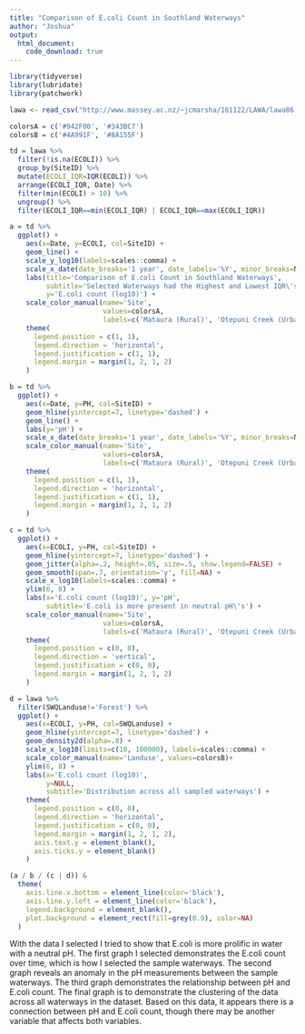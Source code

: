 ```yaml
---
title: "Comparison of E.coli Count in Southland Waterways"
author: "Joshua"
output:
  html_document:
    code_download: true
---
```


```r
library(tidyverse)
library(lubridate)
library(patchwork)

lawa <- read_csv("http://www.massey.ac.nz/~jcmarsha/161122/LAWA/lawa86.csv")

colorsA = c('#942F00', '#343BC7')
colorsB = c('#4A991F', '#8A155F')

td = lawa %>% 
  filter(!is.na(ECOLI)) %>% 
  group_by(SiteID) %>% 
  mutate(ECOLI_IQR=IQR(ECOLI)) %>% 
  arrange(ECOLI_IQR, Date) %>%
  filter(min(ECOLI) > 10) %>%
  ungroup() %>%
  filter(ECOLI_IQR==min(ECOLI_IQR) | ECOLI_IQR==max(ECOLI_IQR))

a = td %>% 
  ggplot() +
    aes(x=Date, y=ECOLI, col=SiteID) +
    geom_line() +
    scale_y_log10(labels=scales::comma) +
    scale_x_date(date_breaks='1 year', date_labels='%Y', minor_breaks=NULL) +
    labs(title='Comparison of E.coli Count in Southland Waterways',
         subtitle='Selected Waterways had the Highest and Lowest IQR\'s for E.coli count',
         y='E.coli count (log10)') +
    scale_color_manual(name='Site',
                       values=colorsA,
                       labels=c('Mataura (Rural)', 'Otepuni Creek (Urban)')) +
    theme(
      legend.position = c(1, 1),
      legend.direction = 'horizontal',
      legend.justification = c(1, 1),
      legend.margin = margin(1, 2, 1, 2)
    )

b = td %>% 
  ggplot() +
    aes(x=Date, y=PH, col=SiteID) +
    geom_hline(yintercept=7, linetype='dashed') +
    geom_line() +
    labs(y='pH') +
    scale_x_date(date_breaks='1 year', date_labels='%Y', minor_breaks=NULL) +
    scale_color_manual(name='Site',
                       values=colorsA,
                       labels=c('Mataura (Rural)', 'Otepuni Creek (Urban)')) +
    theme(
      legend.position = c(1, 1),
      legend.direction = 'horizontal',
      legend.justification = c(1, 1),
      legend.margin = margin(1, 2, 1, 2)
    )

c = td %>% 
  ggplot() +
    aes(x=ECOLI, y=PH, col=SiteID) +
    geom_hline(yintercept=7, linetype='dashed') +
    geom_jitter(alpha=.2, height=.05, size=.5, show.legend=FALSE) +
    geom_smooth(span=.7, orientation='y', fill=NA) +
    scale_x_log10(labels=scales::comma) +
    ylim(6, 8) +
    labs(x='E.coli count (log10)', y='pH',
         subtitle='E.coli is more present in neutral pH\'s') +
    scale_color_manual(name='Site',
                       values=colorsA,
                       labels=c('Mataura (Rural)', 'Otepuni Creek (Urban)')) +
    theme(
      legend.position = c(0, 0),
      legend.direction = 'vertical',
      legend.justification = c(0, 0),
      legend.margin = margin(1, 2, 1, 2)
    )

d = lawa %>% 
  filter(SWQLanduse!='Forest') %>% 
  ggplot() +
    aes(x=ECOLI, y=PH, col=SWQLanduse) +
    geom_hline(yintercept=7, linetype='dashed') +
    geom_density2d(alpha=.8) +
    scale_x_log10(limits=c(10, 100000), labels=scales::comma) +
    scale_color_manual(name='Landuse', values=colorsB)+
    ylim(6, 8) +
    labs(x='E.coli count (log10)',
         y=NULL,
         subtitle='Distribution across all sampled waterways') +
    theme(
      legend.position = c(0, 0),
      legend.direction = 'horizontal',
      legend.justification = c(0, 0),
      legend.margin = margin(1, 2, 1, 2),
      axis.text.y = element_blank(),
      axis.ticks.y = element_blank()
    )

(a / b / (c | d)) &
  theme(
    axis.line.x.bottom = element_line(color='black'),
    axis.line.y.left = element_line(color='black'),
    legend.background = element_blank(),
    plot.background = element_rect(fill=grey(0.9), color=NA)
  )
```

With the data I selected I tried to show that E.coli is more prolific in water with a neutral pH. The first graph I selected demonstrates the E.coli count over time, which is how I selected the sample waterways. The second graph reveals an anomaly in the pH measurements between the sample waterways. The third graph demonstrates the relationship between pH and E.coli count. The final graph is to demonstrate the clustering of the data across all waterways in the dataset. Based on this data, it appears there is a connection between pH and E.coli count, though there may be another variable that affects both variables.

```r
```
